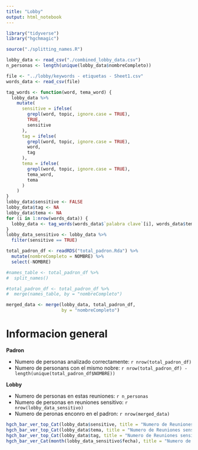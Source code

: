 ```yaml
---
title: "Lobby"
output: html_notebook
---
```


```r
library("tidyverse")
library("hgchmagic")

source("./splitting_names.R")
```

```r
lobby_data <- read_csv("./combined_lobby_data.csv")
n_personas <- length(unique(lobby_data$nombreCompleto))  
```

```r
file <- "../lobby/keywords - etiquetas - Sheet1.csv"
words_data <- read_csv(file)
```

```r
tag_words <- function(word, tema_word) {
  lobby_data %>%
    mutate(
      sensitive = ifelse(
        grepl(word, topic, ignore.case = TRUE),
        TRUE,
        sensitive
      ),
      tag = ifelse(
        grepl(word, topic, ignore.case = TRUE), 
        word, 
        tag
      ),
      tema = ifelse(
        grepl(word, topic, ignore.case = TRUE), 
        tema_word, 
        tema
      )
    )
} 
lobby_data$sensitive <- FALSE
lobby_data$tag <- NA
lobby_data$tema <- NA
for (i in 1:nrow(words_data)) {
  lobby_data <- tag_words(words_data$`palabra clave`[i], words_data$tema[i])
}
lobby_data_sensitivo <- lobby_data %>%
  filter(sensitive == TRUE)
```

```r
total_padron_df <- readRDS("total_padron.Rda") %>%
  mutate(nombreCompleto = NOMBRE) %>%
  select(-NOMBRE)
```

```r
#names_table <- total_padron_df %>%
#  split_names()

#total_padron_df <- total_padron_df %>%
#  merge(names_table, by = "nombreCompleto")
```


```r
merged_data <- merge(lobby_data, total_padron_df, 
                     by = "nombreCompleto")
```

# Informacion general

**Padron**

- Numero de personas analizado correctamente: `r nrow(total_padron_df)`
- Numero de personans con el mismo nobre: `r nrow(total_padron_df) - length(unique(total_padron_df$NOMBRE))`

**Lobby**

- Numero de personas en estas reuniones: `r n_personas`
- Numero de personas en reuniones sensitivo: `r nrow(lobby_data_sensitivo)`
- Numero de peronas enconro en el padron: `r nrow(merged_data)`

```r
hgch_bar_ver_top_Cat(lobby_data$sensitive, title = "Numero de Reuniones sensitivo")
hgch_bar_ver_top_Cat(lobby_data$tema, title = "Numero de Reuniones sensitivo por tema")
hgch_bar_ver_top_Cat(lobby_data$tag, title = "Numero de Reuniones sensitivo por palabra", topn = 10)
hgch_bar_ver_Cat(month(lobby_data_sensitivo$fecha), title = "Numero de Reuniones sensitivo por mes")
```
